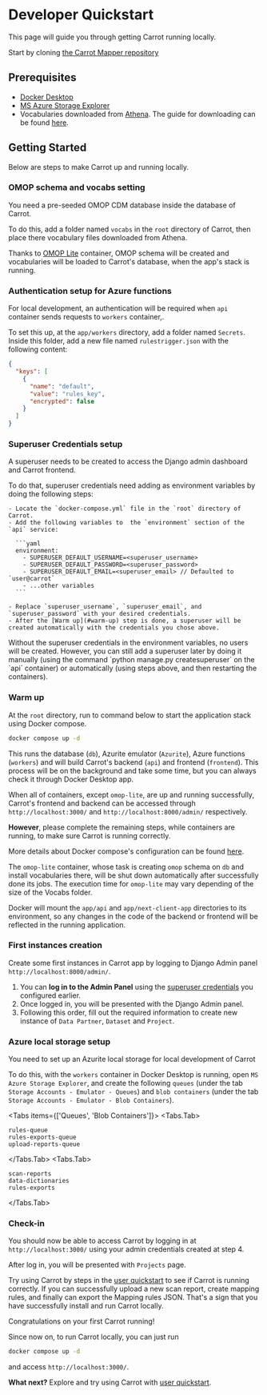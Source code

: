 
# Developer Quickstart

This page will guide you through getting Carrot running locally.

Start by cloning [the Carrot Mapper repository](https://github.com/Health-Informatics-UoN/carrot-mapper)

## Prerequisites

- [Docker Desktop](https://www.docker.com/products/docker-desktop/)
- [MS Azure Storage Explorer](https://azure.microsoft.com/en-us/products/storage/storage-explorer/#Download-4)
- Vocabularies downloaded from [Athena](https://athena.ohdsi.org/). The guide for downloading can be found [here](https://github.com/OHDSI/Vocabulary-v5.0/wiki/General-Structure,-Download-and-Use).

## Getting Started

Below are steps to make Carrot up and running locally.

<Steps>

### OMOP schema and vocabs setting

You need a pre-seeded OMOP CDM database inside the database of Carrot.

To do this, add a folder named `vocabs` in the `root` directory of Carrot, then place there vocabulary files downloaded from Athena.

Thanks to [OMOP Lite](https://github.com/andyrae/omop-lite/pkgs/container/omop-lite) container, OMOP schema will be created and vocabularies will be loaded to Carrot's database, when the app's stack is running.

### Authentication setup for Azure functions

For local development, an authentication will be required when `api` container sends requests to `workers` container,.

To set this up, at the `app/workers` directory, add a folder named `Secrets`. Inside this folder, add a new file named `rulestrigger.json` with the following content:

```json
{
  "keys": [
    {
      "name": "default",
      "value": "rules_key",
      "encrypted": false
    }
  ]
}
```

### Superuser Credentials setup
A superuser needs to be created to access the Django admin dashboard and Carrot frontend.

To do that, superuser credentials need adding as environment variables by doing the following steps:

    - Locate the `docker-compose.yml` file in the `root` directory of Carrot.
    - Add the following variables to  the `environment` section of the `api` service:

      ```yaml
      environment:
        - SUPERUSER_DEFAULT_USERNAME=<superuser_username>
        - SUPERUSER_DEFAULT_PASSWORD=<superuser_password>
        - SUPERUSER_DEFAULT_EMAIL=<superuser_email> // Defaulted to `user@carrot`
        - ...other variables
      ```

    - Replace `superuser_username`, `superuser_email`, and `superuser_password` with your desired credentials.
    - After the [Warm up](#warm-up) step is done, a superuser will be created automatically with the credentials you chose above.


<Callout type="info">
  Without the superuser credentials in the environment variables, no users will be created. However, you can still add a superuser later by doing it manually (using the command `python manage.py createsuperuser` on the `api` container) or automatically (using steps above, and then restarting the containers).
</Callout>

### Warm up

At the `root` directory, run to command below to start the application stack using Docker compose.

```bash
docker compose up -d
```

This runs the database (`db`), Azurite emulator (`Azurite`), Azure functions (`workers`) and will build Carrot's backend (`api`) and frontend (`frontend`). This process will be on the background and take some time, but you can always check it through Docker Desktop app.

When all of containers, except `omop-lite`, are up and running successfully, Carrot's frontend and backend can be accessed through `http://localhost:3000/` and `http://localhost:8000/admin/` respectively.

**However**, please complete the remaining steps, while containers are running, to make sure Carrot is running correctly.

More details about Docker compose's configuration can be found [here](configuration).

<Callout type="info">

The `omop-lite` container, whose task is creating `omop` schema on `db` and install vocabularies there, will be shut down automatically after successfully done its jobs. The execution time for `omop-lite` may vary depending of the size of the Vocabs folder.

</Callout>

<Callout type="info">

Docker will mount the `app/api` and `app/next-client-app` directories to its environment, so any changes in the code of the backend or frontend will be reflected in the running application.

</Callout>

### First instances creation

Create some first instances in Carrot app by logging to Django Admin panel `http://localhost:8000/admin/`.

1. You can **log in to the Admin Panel** using the [superuser credentials](#superuser-credentials-setup) you configured earlier.
2. Once logged in, you will be presented with the Django Admin panel.
3. Following this order, fill out the required information to create new instance of `Data Partner`, `Dataset` and `Project`.

### Azure local storage setup

You need to set up an Azurite local storage for local development of Carrot

To do this, with the `workers` container in Docker Desktop is running, open `MS Azure Storage Explorer`, and create the following `queues` (under the tab `Storage Accounts - Emulator - Queues`) and `blob containers` (under the tab `Storage Accounts - Emulator - Blob Containers`).

<Tabs items={['Queues', 'Blob Containers']}>
  <Tabs.Tab>

```
rules-queue
rules-exports-queue
upload-reports-queue
```

  </Tabs.Tab>
  <Tabs.Tab>

```
scan-reports
data-dictionaries
rules-exports
```

  </Tabs.Tab>
</Tabs>

### Check-in

You should now be able to access Carrot by logging in at `http://localhost:3000/` using your admin credentials created at step 4.

After log in, you will be presented with `Projects` page.

Try using Carrot by steps in the [user quickstart](/mapper/user_guide/quickstart) to see if Carrot is running correctly. If you can successfully upload a new scan report, create mapping rules, and finally can export the Mapping rules JSON. That's a sign that you have successfully install and run Carrot locally.

<Callout emoji="🎉">Congratulations on your first Carrot running!</Callout>

</Steps>

Since now on, to run Carrot locally, you can just run

```bash
docker compose up -d
```

and access `http://localhost:3000/`.

**What next?** Explore and try using Carrot with [user quickstart](/mapper/user_guide/quickstart).

